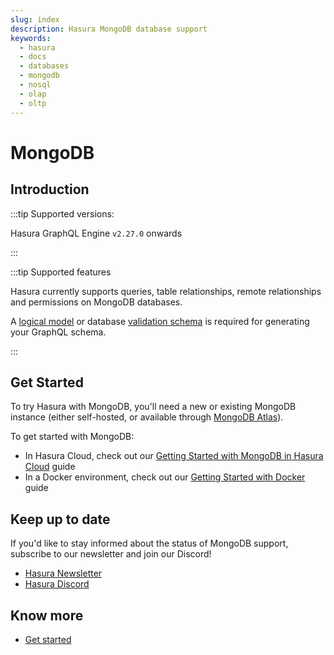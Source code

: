 ```yaml
---
slug: index
description: Hasura MongoDB database support
keywords:
  - hasura
  - docs
  - databases
  - mongodb
  - nosql
  - olap
  - oltp
---
```



# MongoDB

<ProductBadge free standard pro ee self />

## Introduction

:::tip Supported versions:

Hasura GraphQL Engine `v2.27.0` onwards

:::

:::tip Supported features

Hasura currently supports queries, table relationships, remote relationships and permissions on MongoDB databases.

A [logical model](/schema/mongodb/logical-models.mdx) or database [validation schema](https://www.mongodb.com/docs/upcoming/core/schema-validation/specify-json-schema/#std-label-schema-validation-json) is required for generating your GraphQL schema.

:::

## Get Started

To try Hasura with MongoDB, you'll need a new or existing MongoDB instance (either self-hosted, or available through
[MongoDB Atlas](https://www.mongodb.com/atlas/database)).

To get started with MongoDB:

- In Hasura Cloud, check out our [Getting Started with MongoDB in Hasura Cloud](/databases/mongodb/cloud.mdx) guide
- In a Docker environment, check out our [Getting Started with Docker](/databases/mongodb/docker.mdx) guide

## Keep up to date

If you'd like to stay informed about the status of MongoDB support, subscribe to our newsletter and join our Discord!

- [Hasura Newsletter](https://hasura.io/newsletter/)
- [Hasura Discord](https://discord.com/invite/hasura)

## Know more

- [Get started](/databases/mongodb/docker.mdx)